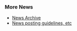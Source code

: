 {{Newsitem| date=11 January 2007 WDST (2007-01-11)| author=[[Sham Chukoury]]| title=We interrupt your regular program for a short announcement| text=You might have met our most [[IRC Quotes/2006#2006-11-19_-_XMMS2_is_spyware | ''serious'' user]], but I bet you didn't know that the incident has made [[wikipedia:XMMS2#Spyware_Controversy | Wikipedia]]! OK, that's enough sarcasm, here it is in plain english: XMMS2 does not, and cannot, bundle any spyware components and here's why:
# We make it abundantly clear exactly what [[ET | xmms2-et]] is, why it exists and what it does.
# xmms2-et does get installed by default, but it makes no attempt to hide the fact.
# The is no obscure EULA aimed at misleading you and tricking you into getting xmms2-et installed.
# The XMMS2 system and associated utilities are all available under open source licences. If you don't feel safe, you can look at the [http://git.xmms.se code] yourself and make up your own mind.

In short, we might be dropping aliens on your computer, but they're friendly and harmless, and you can ask them to leave at any time!
}}

{{Newsitem| date=02 December 2006 CLST (2006-12-02)| author=[[Tobias RundstrÃ¶m]]| title=New release. [[Release:DrHouse|DrHouse]] is out.| text=We (the XMMS2 Team) have released [[Release:DrHouse|DrHouse]] which includes some minor feature additions and bugfixes, prior to some major changes in the next release cycle. (See [[Release:DrHouse#Release_Notes|release notes]] for full details.)
}}

{{Newsitem| date=26 September 2006 CLST (2006-09-26)| author=[[Tobias RundstrÃ¶m]]| title=*Bzz* *bzz* Don't try to adjust your radio, we are in control *bzz* - DrGonzo is released |text=This is a live broadcast from the XMMS2 Team! We are releasing a new Developer Release to the wild. This one is dubbed [[Release:DrGonzo|DrGonzo]] and includes a heap of new exciting bugs (a.k.a. features). This is the first release of XMMS2 that contains code sponsored by Google Summer of Code. Download at the usual places over at [http://sourceforge.net/projects/xmms2 sourceforge] and read the full release notes [http://wiki.xmms2.xmms.se/index.php/Release:DrGonzo here].
}}

{{Newsitem| date=8 September 2006 WST (2006-09-08)| author=[[Sham Chukoury]]| title=End of SoC 2006| text=Google's [[Summer of Code 2006]] ended a couple of weeks ago, and we're still wrapping up some of the successful XMMS2 projects. All in all, we achieved a success rate of about 80%. You can now look forward to [[SoC:DAAP|DAAP]] support in XMMS2, and a polished up [[Client:TurboX2|TurboX2]] client for the [[Release:DrGonzo|next release]]. Hot on the heels of these projects is the [[Collections]] project by [[SÃ©bastien Cevey]] which is still in its final stages of integration, and is planned for release with [[Release:DrHouse|DrHouse]].

You'll also notice the new wiki layout, with a skin unofficially codenamed ''SeriousGrey'', an improved sidebar, courtesy of a new Mediawiki 1.7 feature, and a re-minted homepage inspired by [http://www.mono-project.com mono-project.com] and [http://hula-project.org hula-project.org]. Various pages have also been revised and polished up. Some new highlights are [[screenshots]] and a few reminders about [[what XMMS2 will not do]]. As usual, this is a wiki, so please help us keep it interesting!}}

{{Newsitem| date=15 July 2006 CLST (2006-07-15)| author=[[Tobias RundstrÃ¶m]]| title=This must feel soooo good!| text=[[Release:DrFeelgood|DrFeelgood]] is a fast bugfix release to DrEvil. Nothing fancy, but upgrade if you want to get rid of annoying bugs.
}}

{{Newsitem| date=7 July 2006 WST (2006-07-07)| author=[[Sham Chukoury]]| title=You're the best evil son an evil dad could ever ask for| text=Winter in Chile, tropical heat in Europe; wherever you are this new release comes as a cool breeze. The XMMS2 Team is happy to announce the release of [[Release:DrEvil | DrEvil]]. This monster of a release will bring the much expected [[Transforms]] concept and might crash your computer a few times due to the extensive changes. Please be aware that this should be considered as less stable than [[Release:DrDoolittle|DrDolittle]], so please use this release to help us find bugs in Transforms and port your plugins to the new API. Also this release fixes a lot of the problems that were around with the older architecture, like gapless playback, FLACs getting played by the MAD plugin and so on.

We are now aiming for the next release which will include some of the [[Summer of Code 2006 | Summer of Code]] students' contributions.}}
{{Newsitem| date=25 May 2006 WST (2006-05-25)| author=[[Sham Chukoury]]| title=Summer of Code really begins| text=Hello World. The application and evaluation periods of SoC2006 are finally over and selected applicants can now start working on their awesome proposals. Here at XMMS2, we received about 50 proposals, which was quite surprising.. we were expecting something of the order of a dozen or so.. ;) In the end, it did come down to almost a dozen good-quality proposals fighting for our attention, but we could only accept five of them. So, for 2006, the XMMS2 SoC projects are (in no particular order):

* Support for DAAP
** '''Student''': Cole Thompson
** '''Mentor''': Tobias RundstrÃ¶m

* TurboX2 Release Engineering and Development
** '''Student''': Alexander Botero-Lowry
** '''Mentor''': Tobias RundstrÃ¶m

* [[Collections]]
** '''Student''': SÃ©bastien Cevey
** '''Mentor''': Anders Gustafsson

* Support Apple Lossless Audio Codec (ALAC) and remote streaming to Airport Express in XMMS2
** '''Student''': Mohsin Patel
** '''Mentor''': Anders Gustafsson

* XMMS2 Test Framework
** '''Student''': Abdul Haseeb
** '''Mentor''': Sham Chukoury

The XMMS2 Team would like to thank all the students who applied and invite those who did not get accepted into SoC2006 to still make a contribution to XMMS2, if they're up to it.}}

=== More News ===
* [[News Archive]]
* [[Template_talk:News | News posting guidelines, etc]]